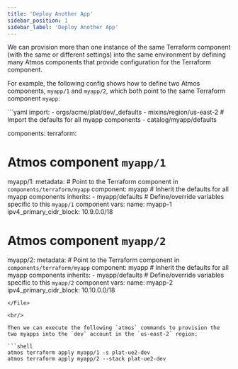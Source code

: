 ```yaml
---
title: 'Deploy Another App'
sidebar_position: 1
sidebar_label: 'Deploy Another App'
---
```


<Intro>
We can provision more than one instance of the same Terraform component (with the same or different settings)
into the same environment by defining many Atmos components that provide configuration for the Terraform component.
</Intro>

For example, the following config shows how to define two Atmos components, `myapp/1` and `myapp/2`,
which both point to the same Terraform component `myapp`:

<File>
```yaml
import:
  - orgs/acme/plat/dev/_defaults
  - mixins/region/us-east-2
  # Import the defaults for all myapp components
  - catalog/myapp/defaults

components:
  terraform:
  # Atmos component `myapp/1`
  myapp/1:
    metadata:
    # Point to the Terraform component in `components/terraform/myapp`
    component: myapp
    # Inherit the defaults for all myapp components
    inherits:
      - myapp/defaults
    # Define/override variables specific to this `myapp/1` component
    vars:
    name: myapp-1
    ipv4_primary_cidr_block: 10.9.0.0/18

  # Atmos component `myapp/2`
  myapp/2:
    metadata:
    # Point to the Terraform component in `components/terraform/myapp`
    component: myapp
    # Inherit the defaults for all myapp components
    inherits:
      - myapp/defaults
    # Define/override variables specific to this `myapp/2` component
    vars:
    name: myapp-2
    ipv4_primary_cidr_block: 10.10.0.0/18
```
</File>

<br/>

Then we can execute the following `atmos` commands to provision the two myapps into the `dev` account in the `us-east-2` region:

```shell
atmos terraform apply myapp/1 -s plat-ue2-dev
atmos terraform apply myapp/2 --stack plat-ue2-dev
```
